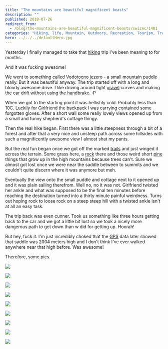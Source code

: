 ```yaml
---
title: "The mountains are beautiful magnificent beasts"
description: ""
published: 2010-07-26
redirect_from:
  - /blog/the-mountains-are-beautiful-magnificent-beasts/swizec/1401
categories: "Hiking, life, Mountain, Outdoors, Recreation, Tourism, Trail, travel, Uncategorized"
hero: ../../../defaultHero.jpg
---
```


Yesterday I finally managed to take that [hiking](http://en.wikipedia.org/wiki/Hiking) trip I've been meaning to for months.

And it was fucking awesome!

We went to something called [Vodotocno jezero](http://www.hribi.net/gora/vodotocno_jezero_veza/3/288) - a small [mountain](http://en.wikipedia.org/wiki/Mountain) puddle really. But it was beautiful anyway. The trip started off with a long and bloody awesome drive. I like driving around tight [gravel](http://en.wikipedia.org/wiki/Gravel) curves and making the car drift without using the handbrake. :P

When we got to the starting point it was hellishly cold. Probably less than 10C. Luckily for Girlfriend the backpack I was carrying contained some forgotten gloves. After a short wall some really lovely views opened up from a small and funny shepherd's cottage thingy.

Then the real hike began. First there was a little steepness through a bit of a forest and after that a very nice and unsteep path across some hillsides with such a magnificently awesome view I almost shat my pants.

But the real fun began once we got off the marked [trails](http://en.wikipedia.org/wiki/Trail) and just winged it across the terrain. Some grass here, a [rock](http://en.wikipedia.org/wiki/Rock_music) there and those weird short [pine](http://en.wikipedia.org/wiki/Pine) things that grow up in the high mountains because trees can't. Sure we almost got lost once we were near the saddle between to summits and we couldn't quite discern where it was anymore but meh.

Eventually the view onto the small puddle and cottage next to it opened up and it was plain sailing therefrom. Well no, no it was not. Girlfriend twisted her ankle and what was supposed to be the final ten minutes before reaching the destination turned into a thirty minute painful weirdness. Turns out hoping rock to loose rock on a steep steep hill with a twisted ankle isn't at all an easy task.

The trip back was even cunner. Took us something like three hours getting back to the car and we got a little bit lost so we took a nicely more dangerous path to get down than w did for getting up. Hoorah!

But hey, fuck it. I'm just incredibly choked that the [GPS](http://en.wikipedia.org/wiki/Global_Positioning_System) data later showed that saddle was 2004 meters high and I don't think I've ever walked anywhere near that high before. Was awesome!

Therefore, some pics.

[![](https://swizec.com/wp-content/uploads/2010/07/l_2044_1536_FFB489E9-7FD2-4E9D-8A75-7F69964878DD.jpeg)](https://swizec.com/wp-content/uploads/2010/07/l_2044_1536_FFB489E9-7FD2-4E9D-8A75-7F69964878DD.jpeg)

[![](https://swizec.com/wp-content/uploads/2010/07/l_2044_1536_6D6880BA-1CB1-4A8C-ADAF-405C28C592AC.jpeg)](https://swizec.com/wp-content/uploads/2010/07/l_2044_1536_6D6880BA-1CB1-4A8C-ADAF-405C28C592AC.jpeg)

[![](https://swizec.com/wp-content/uploads/2010/07/l_2044_1536_9A770133-F516-473B-AD52-122F6D3451F4.jpeg)](https://swizec.com/wp-content/uploads/2010/07/l_2044_1536_9A770133-F516-473B-AD52-122F6D3451F4.jpeg)

[![](https://swizec.com/wp-content/uploads/2010/07/l_2044_1536_77873199-4A7A-4FA5-AAD0-17FBE163B039.jpeg)](https://swizec.com/wp-content/uploads/2010/07/l_2044_1536_77873199-4A7A-4FA5-AAD0-17FBE163B039.jpeg)

[![](https://swizec.com/wp-content/uploads/2010/07/l_2044_1536_F77F4C04-C5E3-461E-9969-EBDED8BEC833.jpeg)](https://swizec.com/wp-content/uploads/2010/07/l_2044_1536_F77F4C04-C5E3-461E-9969-EBDED8BEC833.jpeg)

[![](https://swizec.com/wp-content/uploads/2010/07/l_2044_1536_15167C8F-D294-4688-8C00-44F8AF9B84A2.jpeg)](https://swizec.com/wp-content/uploads/2010/07/l_2044_1536_15167C8F-D294-4688-8C00-44F8AF9B84A2.jpeg)

[![](https://swizec.com/wp-content/uploads/2010/07/l_2044_1536_4A52AA59-5C29-4ABD-B0B6-01F57F9736ED.jpeg)](https://swizec.com/wp-content/uploads/2010/07/l_2044_1536_4A52AA59-5C29-4ABD-B0B6-01F57F9736ED.jpeg)

[![](https://swizec.com/wp-content/uploads/2010/07/l_2044_1536_12ABBB3A-7507-4E33-96FD-6DFFAB675883.jpeg)](https://swizec.com/wp-content/uploads/2010/07/l_2044_1536_12ABBB3A-7507-4E33-96FD-6DFFAB675883.jpeg)

[![](https://img.zemanta.com/zemified_e.png?x-id=5288279a-04df-4383-ba01-69b7586c769d)](http://www.zemanta.com/)
